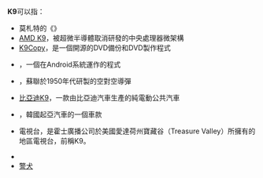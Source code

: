 {{DisambigNav|K|9}}
'''K9'''可以指：

* 莫札特的《{{link-en|第四号小提琴奏鸣曲|Violin Sonatas, KV 6–9 (Mozart)}}》
* [[AMD_K9|AMD K9]]，被超微半導體取消研發的中央處理器微架構
* [[K9Copy|K9Copy]]，是一個開源的DVD備份和DVD製作程式
* {{link-en|K-9 Mail|K-9 Mail}}，一個在Android系統運作的程式
* {{link-en|K-9 (導彈)|K-9 (missile)}}，蘇聯於1950年代研製的空對空導彈
* [[比亞迪K9|比亞迪K9]]，一款由比亞迪汽車生產的純電動公共汽車
* {{link-en|起亞K9|Kia K9}}，韓國起亞汽車的一個車款
* {{link-en|KNIN-TV|KNIN-TV}}電視台，是霍士廣播公司於美國愛達荷州寶藏谷（Treasure Valley）所擁有的地區電視台，前稱K9。
*{{tsl|en|K9 (Doctor Who)|K9 (異世奇人)}}
* [[警犬|警犬]]

{{disambig}}